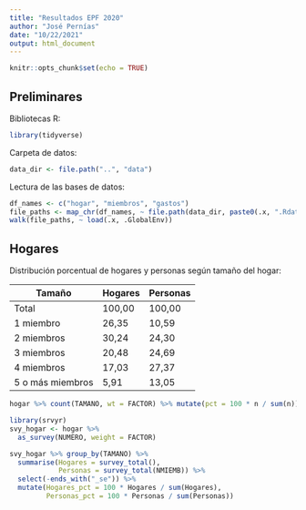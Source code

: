 ```yaml
---
title: "Resultados EPF 2020"
author: "José Pernías"
date: "10/22/2021"
output: html_document
---
```


```r
knitr::opts_chunk$set(echo = TRUE)
```

## Preliminares

Bibliotecas R:
```r
library(tidyverse)
```
Carpeta de datos:
```r
data_dir <- file.path("..", "data")
```

Lectura de las bases de datos:
```r
df_names <- c("hogar", "miembros", "gastos")
file_paths <- map_chr(df_names, ~ file.path(data_dir, paste0(.x, ".Rdata")))
walk(file_paths, ~ load(.x, .GlobalEnv))
```

## Hogares 

Distribución porcentual de hogares y personas según tamaño del hogar:

 Tamaño           | Hogares | Personas 
 ---------------- |-------- | --------  
 Total	          | 100,00	| 100,00   
 1 miembro	      |  26,35	|  10,59   
 2 miembros	      |  30,24	|  24,30   
 3 miembros	      |  20,48  |	 24,69   
 4 miembros	      |  17,03	|  27,37   
 5 o más miembros |   5,91	|  13,05   

```r
hogar %>% count(TAMANO, wt = FACTOR) %>% mutate(pct = 100 * n / sum(n))
```

```r
library(srvyr)
svy_hogar <- hogar %>%
  as_survey(NUMERO, weight = FACTOR)
```

```r
svy_hogar %>% group_by(TAMANO) %>%
  summarise(Hogares = survey_total(), 
            Personas = survey_total(NMIEMB)) %>%
  select(-ends_with("_se")) %>%
  mutate(Hogares_pct = 100 * Hogares / sum(Hogares),
         Personas_pct = 100 * Personas / sum(Personas))

```

